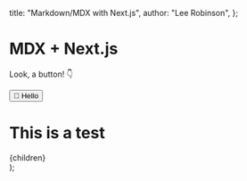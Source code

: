 
  title: "Markdown/MDX with Next.js",
  author: "Lee Robinson",
};

# MDX + Next.js

Look, a button! 👇

<Button>👋 Hello</Button>

  <div>
    <h1>This is a test</h1>
    {children}
  </div>
);
